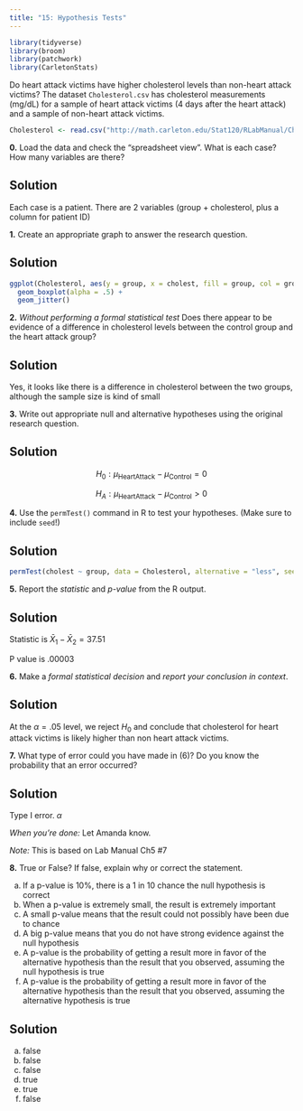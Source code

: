 ```yaml
---
title: "15: Hypothesis Tests"
---
```


```r
library(tidyverse)
library(broom)
library(patchwork)
library(CarletonStats)
```

Do heart attack victims have higher cholesterol levels than non-heart attack victims? The dataset `Cholesterol.csv` has cholesterol measurements (mg/dL) for a sample of heart attack victims (4 days after the heart attack) and a sample of non-heart attack victims. 

```r
Cholesterol <- read.csv("http://math.carleton.edu/Stat120/RLabManual/Cholesterol.csv")
```

**0.** Load the data and check the "spreadsheet view". What is each case? How many variables are there?

::: callout-tip
## Solution

Each case is a patient. There are 2 variables (group + cholesterol, plus a column for patient ID)
:::

**1.** Create an appropriate graph to answer the research question. 

::: callout-tip
## Solution


```r
ggplot(Cholesterol, aes(y = group, x = cholest, fill = group, col = group)) + 
  geom_boxplot(alpha = .5) + 
  geom_jitter()
```
:::

**2.** *Without performing a formal statistical test* Does there appear to be evidence of a difference in cholesterol levels between the control group and the heart attack group? 

::: callout-tip
## Solution

Yes, it looks like there is a difference in cholesterol between the two groups, although the sample size is kind of small
:::


**3.** Write out appropriate null and alternative hypotheses using the original research question.

::: callout-tip
## Solution

$$H_0: \mu_{\text{HeartAttack}} - \mu_{\text{Control}} = 0$$

$$H_A: \mu_{\text{HeartAttack}} - \mu_{\text{Control}} > 0$$

:::

**4.** Use the `permTest()` command in R to test your hypotheses. (Make sure to include `seed`!) 

::: callout-tip
## Solution

```r
permTest(cholest ~ group, data = Cholesterol, alternative = "less", seed = 10156)
```

:::

**5.** Report the *statistic* and *p-value* from the R output. 

::: callout-tip
## Solution

Statistic is $\bar{X}_1 - \bar{X}_2 = 37.51$

P value is .00003
:::


**6.** Make a *formal statistical decision* and *report your conclusion in context*.  

::: callout-tip
## Solution

At the $\alpha = .05$ level, we reject $H_0$ and conclude that cholesterol for heart attack victims is likely higher than non heart attack victims.
:::

**7.** What type of error could you have made in (6)? Do you know the probability that an error occurred?

::: callout-tip
## Solution

Type I error. $\alpha$
:::

*When you're done:* Let Amanda know. 

*Note:* This is based on Lab Manual Ch5 #7

**8.** True or False? If false, explain why or correct the statement. 

(a) If a p-value is 10%, there is a 1 in 10 chance the null hypothesis is correct
(b) When a p-value is extremely small, the result is extremely important
(c) A small p-value means that the result could not possibly have been due to chance
(d) A big p-value means that you do not have strong evidence against the null hypothesis
(e) A p-value is the probability of getting a result more in favor of the alternative hypothesis than the result that you observed, assuming the null hypothesis is true
(f) A p-value is the probability of getting a result more in favor of the alternative hypothesis than the result that you observed, assuming the alternative hypothesis is true

::: callout-tip
## Solution

(a) false
(b) false
(c) false
(d) true
(e) true
(f) false
:::

